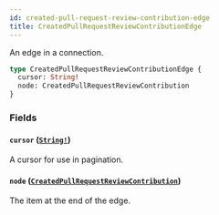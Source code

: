 ```yaml
---
id: created-pull-request-review-contribution-edge
title: CreatedPullRequestReviewContributionEdge
---
```


An edge in a connection.

```graphql
type CreatedPullRequestReviewContributionEdge {
  cursor: String!
  node: CreatedPullRequestReviewContribution
}
```

### Fields

#### `cursor` ([`String!`](/docs/api/scalars/string))

A cursor for use in pagination.

#### `node` ([`CreatedPullRequestReviewContribution`](/docs/api/objects/created-pull-request-review-contribution))

The item at the end of the edge.
